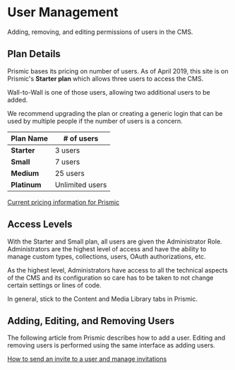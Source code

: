 
<Meta title="Documentation/Prismic CMS/User Management" />

# User Management

Adding, removing, and editing permissions of users in the CMS.

## Plan Details

Prismic bases its pricing on number of users. As of April 2019, this site is on
Prismic's **Starter plan** which allows three users to access the CMS.

Wall-to-Wall is one of those users, allowing two additional users to be added.

We recommend upgrading the plan or creating a generic login that can be used by
multiple people if the number of users is a concern.

| Plan Name    | # of users      |
| ------------ | --------------- |
| **Starter**  | 3 users         |
| **Small**    | 7 users         |
| **Medium**   | 25 users        |
| **Platinum** | Unlimited users |

[Current pricing information for Prismic](https://prismic.io/pricing)

## Access Levels

With the Starter and Small plan, all users are given the Administrator Role.
Administrators are the highest level of access and have the ability to manage
custom types, collections, users, OAuth authorizations, etc.

As the highest level, Administrators have access to all the technical aspects of
the CMS and its configuration so care has to be taken to not change certain
settings or lines of code.

In general, stick to the Content and Media Library tabs in Prismic.

## Adding, Editing, and Removing Users

The following article from Prismic describes how to add a user. Editing and
removing users is performed using the same interface as adding users.

[How to send an invite to a user and manage invitations](https://user-guides.prismic.io/account-profile-and-user-management/inviting-new-users-to-a-repository)
